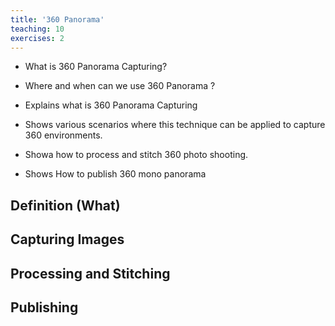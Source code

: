 ```yaml
---
title: '360 Panorama'
teaching: 10
exercises: 2
---
```

:::::::::::::::::::::::::::::::::::::: questions 
- What is 360 Panorama Capturing?

- Where and when can we use 360 Panorama ?

:::::::::::::::::::::::::::::::::::::::::::::::::

::::::::::::::::::::::::::::::::::::: objectives
- Explains what is 360 Panorama Capturing

- Shows various scenarios where this technique can be applied to capture 360 environments.

- Showa how to process and stitch 360 photo shooting.

- Shows How to publish 360 mono panorama

<!-- - Advantages and disadvantages for the use of this techniques.-->

::::::::::::::::::::::::::::::::::::::::::::::::

## Definition (What)

## Capturing  Images

## Processing and Stitching

## Publishing







